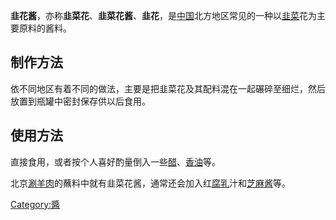 {{Unreferenced|time=2022-01-26T08:20:45+00:00}}
'''韭花酱'''，亦称'''韭菜花'''、'''韭菜花酱'''、'''韭花'''，是[[中国|中国]]北方地区常见的一种以[[韭菜|韭菜]]花为主要原料的酱料。

==制作方法==
依不同地区有着不同的做法，主要是把韭菜花及其配料混在一起碾碎至细烂，然后放置到瓶罐中密封保存供以后食用。

==使用方法==
直接食用，或者按个人喜好酌量倒入一些[[醋|醋]]、[[香油|香油]]等。

北京[[涮羊肉|涮羊肉]]的蘸料中就有韭菜花酱，通常还会加入红[[腐乳|腐乳]]汁和[[芝麻酱|芝麻酱]]等。

{{Ingredients-stub}}
[[Category:醬|Category:醬]]